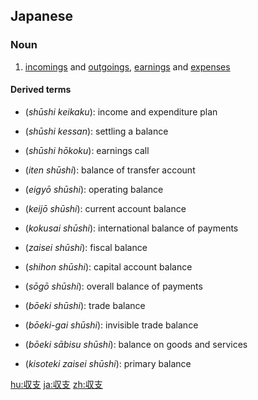 ==Japanese==
{{ja-kanjitab|収|支}}

===Noun===
{{ja-noun|しゅうし}}

# [[incomings]] and [[outgoings]], [[earnings]] and [[expenses]]

====Derived terms====
{{top2}}
* {{l|ja|収支計画}} (''shūshi keikaku''): income and expenditure plan
* {{l|ja|収支決算}} (''shūshi kessan''): settling a balance
* {{l|ja|収支報告}} (''shūshi hōkoku''): earnings call
* {{l|ja|移転収支}} (''iten shūshi''): balance of transfer account
* {{l|ja|営業収支}} (''eigyō shūshi''): operating balance
* {{l|ja|経常収支}} (''keijō shūshi''): current account balance
* {{l|ja|国際収支}} (''kokusai shūshi''): international balance of payments
{{mid2}}
* {{l|ja|財政収支}} (''zaisei shūshi''): fiscal balance
* {{l|ja|資本収支}} (''shihon shūshi''): capital account balance
* {{l|ja|総合収支}} (''sōgō shūshi''): overall balance of payments
* {{l|ja|貿易収支}} (''bōeki shūshi''): trade balance
* {{l|ja|貿易外収支}} (''bōeki-gai shūshi''): invisible trade balance
* {{l|ja|貿易サービス収支}} (''bōeki sābisu shūshi''): balance on goods and services
* {{l|ja|基礎的財政収支}} (''kisoteki zaisei shūshi''): primary balance
{{bottom}}

[[hu:収支]]
[[ja:収支]]
[[zh:収支]]